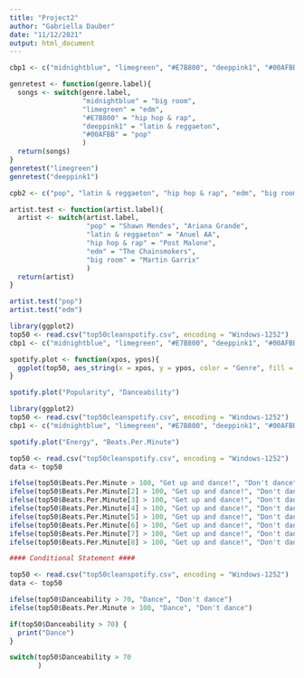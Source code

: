 ```yaml
---
title: "Project2"
author: "Gabriella Dauber"
date: "11/12/2021"
output: html_document
---
```


```r


cbp1 <- c("midnightblue", "limegreen", "#E7B800", "deeppink1", "#00AFBB")

genretest <- function(genre.label){
  songs <- switch(genre.label,
                  "midnightblue" = "big room",
                  "limegreen" = "edm",
                  "#E7B800" = "hip hop & rap",
                  "deeppink1" = "latin & reggaeton",
                  "#00AFBB" = "pop"
                  )
  return(songs)
}
genretest("limegreen")
genretest("deeppink1")


```

```r

cpb2 <- c("pop", "latin & reggaeton", "hip hop & rap", "edm", "big room")

artist.test <- function(artist.label){
  artist <- switch(artist.label,
                   "pop" = "Shawn Mendes", "Ariana Grande",
                   "latin & reggaeton" = "Anuel AA", 
                   "hip hop & rap" = "Post Malone", 
                   "edm" = "The Chainsmokers", 
                   "big room" = "Martin Garrix"
                   )
  return(artist)
}

artist.test("pop")
artist.test("edm")

```


```r
library(ggplot2)
top50 <- read.csv("top50cleanspotify.csv", encoding = "Windows-1252")
cbp1 <- c("midnightblue", "limegreen", "#E7B800", "deeppink1", "#00AFBB")

spotify.plot <- function(xpos, ypos){
  ggplot(top50, aes_string(x = xpos, y = ypos, color = "Genre", fill = "Genre")) + geom_point(size = 3) + xlab(sub("[.]", " ", xpos)) + ylab(sub("[.]", " ", ypos)) + scale_colour_manual(values=cbp1)
}

spotify.plot("Popularity", "Danceability")

```

```r
library(ggplot2)
top50 <- read.csv("top50cleanspotify.csv", encoding = "Windows-1252")
cbp1 <- c("midnightblue", "limegreen", "#E7B800", "deeppink1", "#00AFBB")

spotify.plot("Energy", "Beats.Per.Minute")
```


```r
top50 <- read.csv("top50cleanspotify.csv", encoding = "Windows-1252")
data <- top50

ifelse(top50$Beats.Per.Minute > 100, "Get up and dance!", "Don't dance")
ifelse(top50$Beats.Per.Minute[2] > 100, "Get up and dance!", "Don't dance")
ifelse(top50$Beats.Per.Minute[3] > 100, "Get up and dance!", "Don't dance")
ifelse(top50$Beats.Per.Minute[4] > 100, "Get up and dance!", "Don't dance")
ifelse(top50$Beats.Per.Minute[5] > 100, "Get up and dance!", "Don't dance")
ifelse(top50$Beats.Per.Minute[6] > 100, "Get up and dance!", "Don't dance")
ifelse(top50$Beats.Per.Minute[7] > 100, "Get up and dance!", "Don't dance")
ifelse(top50$Beats.Per.Minute[8] > 100, "Get up and dance!", "Don't dance")

```

```r
#### Conditional Statement ####

top50 <- read.csv("top50cleanspotify.csv", encoding = "Windows-1252")
data <- top50

ifelse(top50$Danceability > 70, "Dance", "Don't dance") 
ifelse(top50$Beats.Per.Minute > 100, "Dance", "Don't dance")

if(top50$Danceability > 70) {
  print("Dance")
}

switch(top50$Danceability > 70
       )

```

